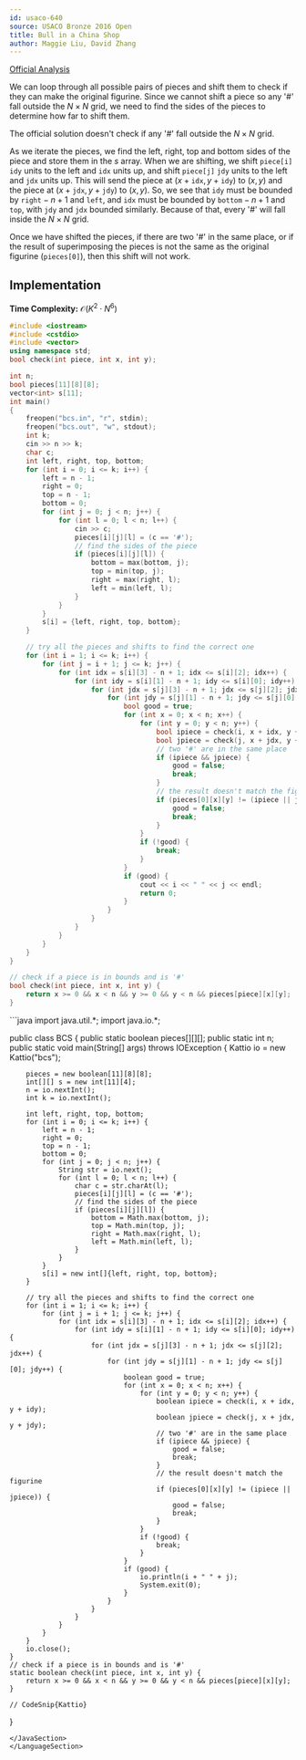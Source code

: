 ```yaml
---
id: usaco-640
source: USACO Bronze 2016 Open
title: Bull in a China Shop
author: Maggie Liu, David Zhang
---
```


[Official Analysis](http://www.usaco.org/current/data/sol_bcs_bronze_open16.html)

We can loop through all possible pairs of pieces and shift them to check if they
can make the original figurine. Since we cannot shift a piece so any '#' fall
outside the $N \times N$ grid, we need to find the sides of the pieces to
determine how far to shift them.

<Warning>

The official solution doesn't check if any '#' fall outside the $N \times N$
grid.

</Warning>

As we iterate the pieces, we find the left, right, top and bottom sides of the
piece and store them in the $s$ array. When we are shifting, we shift
$\texttt{piece[i]}$ $\texttt{idy}$ units to the left and $\texttt{idx}$ units
up, and shift $\texttt{piece[j]}$ $\texttt{jdy}$ units to the left and
$\texttt{jdx}$ units up. This will send the piece at
$(x + \texttt{idx}, y + \texttt{idy})$ to $(x, y)$ and the piece at
$(x + \texttt{jdx}, y + \texttt{jdy})$ to $(x, y)$. So, we see that
$\texttt{idy}$ must be bounded by $\texttt{right} - n + 1$ and $\texttt{left}$,
and $\texttt{idx}$ must be bounded by $\texttt{bottom} - n + 1$ and
$\texttt{top}$, with $\texttt{jdy}$ and $\texttt{jdx}$ bounded similarly.
Because of that, every '#' will fall inside the $N \times N$ grid.

Once we have shifted the pieces, if there are two '#' in the same place, or if
the result of superimposing the pieces is not the same as the original figurine
($\texttt{pieces[0]}$), then this shift will not work.

## Implementation

**Time Complexity:** $\mathcal{O}(K^2 \cdot N^6)$

<LanguageSection>

<CPPSection>

```cpp
#include <iostream>
#include <cstdio>
#include <vector>
using namespace std;
bool check(int piece, int x, int y);

int n;
bool pieces[11][8][8];
vector<int> s[11];
int main()
{
	freopen("bcs.in", "r", stdin);
	freopen("bcs.out", "w", stdout);
	int k;
	cin >> n >> k;
	char c;
	int left, right, top, bottom;
	for (int i = 0; i <= k; i++) {
		left = n - 1;
		right = 0;
		top = n - 1;
		bottom = 0;
		for (int j = 0; j < n; j++) {
			for (int l = 0; l < n; l++) {
				cin >> c;
				pieces[i][j][l] = (c == '#');
				// find the sides of the piece
				if (pieces[i][j][l]) {
					bottom = max(bottom, j);
					top = min(top, j);
					right = max(right, l);
					left = min(left, l);
				}
			}
		}
		s[i] = {left, right, top, bottom};
	}

	// try all the pieces and shifts to find the correct one
	for (int i = 1; i <= k; i++) {
		for (int j = i + 1; j <= k; j++) {
			for (int idx = s[i][3] - n + 1; idx <= s[i][2]; idx++) {
				for (int idy = s[i][1] - n + 1; idy <= s[i][0]; idy++) {
					for (int jdx = s[j][3] - n + 1; jdx <= s[j][2]; jdx++) {
						for (int jdy = s[j][1] - n + 1; jdy <= s[j][0]; jdy++) {
							bool good = true;
							for (int x = 0; x < n; x++) {
								for (int y = 0; y < n; y++) {
									bool ipiece = check(i, x + idx, y + idy);
									bool jpiece = check(j, x + jdx, y + jdy);
									// two '#' are in the same place
									if (ipiece && jpiece) {
										good = false;
										break;
									}
									// the result doesn't match the figurine
									if (pieces[0][x][y] != (ipiece || jpiece)) {
										good = false;
										break;
									}
								}
								if (!good) {
									break;
								}
							}
							if (good) {
								cout << i << " " << j << endl;
								return 0;
							}
						}
					}
				}
			}
		}
	}
}

// check if a piece is in bounds and is '#'
bool check(int piece, int x, int y) {
	return x >= 0 && x < n && y >= 0 && y < n && pieces[piece][x][y];
}
```

</CPPSection>

<JavaSection>
```java
import java.util.*;
import java.io.*;

public class BCS {
	public static boolean pieces[][][];
	public static int n;
	public static void main(String[] args) throws IOException {
		Kattio io = new Kattio("bcs");
	
		pieces = new boolean[11][8][8];
		int[][] s = new int[11][4];
		n = io.nextInt();
		int k = io.nextInt();

		int left, right, top, bottom;
		for (int i = 0; i <= k; i++) {
			left = n - 1;
			right = 0;
			top = n - 1;
			bottom = 0;
			for (int j = 0; j < n; j++) {
				String str = io.next();
				for (int l = 0; l < n; l++) {
					char c = str.charAt(l);
					pieces[i][j][l] = (c == '#');
					// find the sides of the piece
					if (pieces[i][j][l]) {
						bottom = Math.max(bottom, j);
						top = Math.min(top, j);
						right = Math.max(right, l);
						left = Math.min(left, l);
					}
				}
			}
			s[i] = new int[]{left, right, top, bottom};
		}

		// try all the pieces and shifts to find the correct one
		for (int i = 1; i <= k; i++) {
			for (int j = i + 1; j <= k; j++) {
				for (int idx = s[i][3] - n + 1; idx <= s[i][2]; idx++) {
					for (int idy = s[i][1] - n + 1; idy <= s[i][0]; idy++) {
						for (int jdx = s[j][3] - n + 1; jdx <= s[j][2]; jdx++) {
							for (int jdy = s[j][1] - n + 1; jdy <= s[j][0]; jdy++) {
								boolean good = true;
								for (int x = 0; x < n; x++) {
									for (int y = 0; y < n; y++) {
										boolean ipiece = check(i, x + idx, y + idy);
										boolean jpiece = check(j, x + jdx, y + jdy);
										// two '#' are in the same place
										if (ipiece && jpiece) {	
											good = false;
											break;
										}
										// the result doesn't match the figurine
										if (pieces[0][x][y] != (ipiece || jpiece)) {
											good = false;
											break;
										}
									}
									if (!good) {
										break;
									}
								}
								if (good) {
									io.println(i + " " + j);
									System.exit(0);
								}
							}
						}
					}
				}
			}
		}
		io.close();
	}
	// check if a piece is in bounds and is '#'
	static boolean check(int piece, int x, int y) {
		return x >= 0 && x < n && y >= 0 && y < n && pieces[piece][x][y];
	}
  
	// CodeSnip{Kattio}
}


```
</JavaSection>
</LanguageSection>
